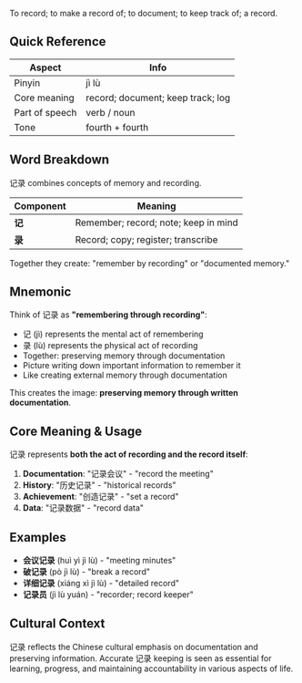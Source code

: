To record; to make a record of; to document; to keep track of; a record.

## Quick Reference

| Aspect         | Info                              |
| -------------- | --------------------------------- |
| Pinyin         | jì lù                             |
| Core meaning   | record; document; keep track; log |
| Part of speech | verb / noun                       |
| Tone           | fourth + fourth                   |

## Word Breakdown

记录 combines concepts of memory and recording.

| Component | Meaning                              |
| --------- | ------------------------------------ |
| **记**    | Remember; record; note; keep in mind |
| **录**    | Record; copy; register; transcribe   |

Together they create: "remember by recording" or "documented memory."

## Mnemonic

Think of 记录 as **"remembering through recording"**:

- 记 (jì) represents the mental act of remembering
- 录 (lù) represents the physical act of recording
- Together: preserving memory through documentation
- Picture writing down important information to remember it
- Like creating external memory through documentation

This creates the image: **preserving memory through written documentation**.

## Core Meaning & Usage

记录 represents **both the act of recording and the record itself**:

1. **Documentation**: "记录会议" - "record the meeting"
2. **History**: "历史记录" - "historical records"
3. **Achievement**: "创造记录" - "set a record"
4. **Data**: "记录数据" - "record data"

## Examples

- **会议记录** (huì yì jì lù) - "meeting minutes"
- **破记录** (pò jì lù) - "break a record"
- **详细记录** (xiáng xì jì lù) - "detailed record"
- **记录员** (jì lù yuán) - "recorder; record keeper"

## Cultural Context

记录 reflects the Chinese cultural emphasis on documentation and preserving information.
Accurate 记录 keeping is seen as essential for learning, progress, and maintaining accountability in
various aspects of life.
